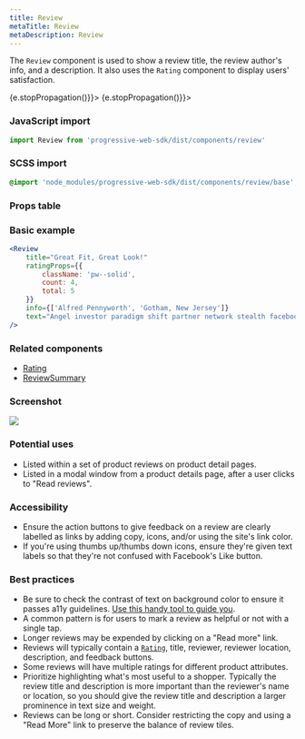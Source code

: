 ```yaml
---
title: Review
metaTitle: Review
metaDescription: Review
---
```



<div class="component-intro">

The `Review` component is used to show a review title, the review author's info, and a description. It also uses the `Rating` component to display users' satisfaction.

</div>

<div onClick={(e) => {e.stopPropagation()}}>
<Tabs activeIndex={0} className="devcenter">
<TabsPanel title="Code" onClick={(e) => {e.stopPropagation()}}>

### JavaScript import

```jsx
import Review from 'progressive-web-sdk/dist/components/review'
```

### SCSS import

```scss
@import 'node_modules/progressive-web-sdk/dist/components/review/base';
```

### Props table

<PropsTable propMetaData={props.componentMetadata.childrenComponentProp} />

### Basic example

```jsx react-live=true
<Review
    title="Great Fit, Great Look!"
    ratingProps={{
        className: 'pw--solid',
        count: 4,
        total: 5
    }}
    info={['Alfred Pennyworth', 'Gotham, New Jersey']}
    text="Angel investor paradigm shift partner network stealth facebook stock virality influencer analytics first mover"
/>
```

</TabsPanel>
<TabsPanel title="Design" class="markdown">

### Related components
- [Rating](Rating) 
- [ReviewSummary](ReviewSummary)

### Screenshot

![](./images/components/review/review-uikit.png)

### Potential uses

-   Listed within a set of product reviews on product detail pages.
-   Listed in a modal window from a product details page, after a user clicks to "Read reviews".

### Accessibility

-   Ensure the action buttons to give feedback on a review are clearly labelled as links by adding copy, icons, and/or using the site's link color.
-   If you're using thumbs up/thumbs down icons, ensure they're given text labels so that they're not confused with Facebook's Like button.

### Best practices

-   Be sure to check the contrast of text on background color to ensure it passes a11y guidelines. [Use this handy tool to guide you](http://www.contrastchecker.com).
-   A common pattern is for users to mark a review as helpful or not with a single tap.
-   Longer reviews may be expended by clicking on a "Read more" link.
-   Reviews will typically contain a [`Rating`](Rating), title, reviewer, reviewer location, description, and feedback buttons.
-   Some reviews will have multiple ratings for different product attributes.
-   Prioritize highlighting what's most useful to a shopper. Typically the review title and description is more important than the reviewer's name or location, so you should give the review title and description a larger prominence in text size and weight.
-   Reviews can be long or short. Consider restricting the copy and using a "Read More" link to preserve the balance of review tiles.

</TabsPanel>
</Tabs>
</div>
